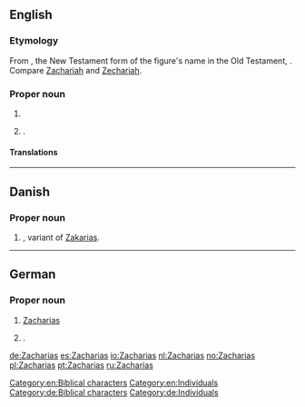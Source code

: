 ==English==

===Etymology===
From {{etyl|grc|en}} {{term|Ζαχαρίας|lang=grc}}, the New Testament form of the figure's name in the Old Testament, {{etyl|he|en}} {{term|זְכַרְיָה||tr=Zəḵaryā|Yahweh has remembered|lang=he}}. Compare [[Zachariah]] and [[Zechariah]].

===Proper noun===
{{en-proper noun}}

# {{alternative form of|Zechariah|lang=en}}
# {{given name|male|from=Hebrew}}.

====Translations====
{{trans-see|Zechariah}}
{{trans-see|male given name|Zachary}}

[[Category:en:Biblical characters]]
[[Category:en:Individuals]]

----

==Danish==

===Proper noun===
{{head|da|proper noun}}

# {{given name|male|lang=da}}, variant of [[Zakarias]].

----

==German==

===Proper noun===
{{head|de|proper noun}}

# [[#English|Zacharias]] {{qualifier|biblical character}}
# {{given name|male|lang=de}}.

[[Category:de:Biblical characters]]
[[Category:de:Individuals]]

[[de:Zacharias]]
[[es:Zacharias]]
[[io:Zacharias]]
[[nl:Zacharias]]
[[no:Zacharias]]
[[pl:Zacharias]]
[[pt:Zacharias]]
[[ru:Zacharias]]